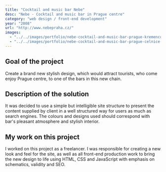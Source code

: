 ```yaml
---
title: "Cocktail and music bar Nebe"
desc: "Nebe - Cocktail and music bar in Prague centre"
category: "web design / front-end development"
year: "2008"
url: "http://www.nebepraha.cz/"
images:
  - "../../images/portfolio/nebe-cocktail-and-music-bar-prague-kremencova-webdesign.jpg"
  - "../../images/portfolio/nebe-cocktail-and-music-bar-prague-celnice-webdesign.jpg"
---
```


## Goal of the project

Create a brand new stylish design, which would attract tourists, who come enjoy Prague centre, to one of the bars in this new chain.

## Description of the solution

It was decided to use a simple but intelligible site structure to present the content supplied by client in a well structured way for users as much as search engines. The colours and designs used should correspond with bar's pleasant atmosphere and stylish interior.

## My work on this project

I worked on this project as a freelancer. I was responsible for creating a new look and feel for the site, as well as all front-end production work to bring the new design to life using HTML, CSS and JavaScript with emphasis on schematics, validity and SEO.

